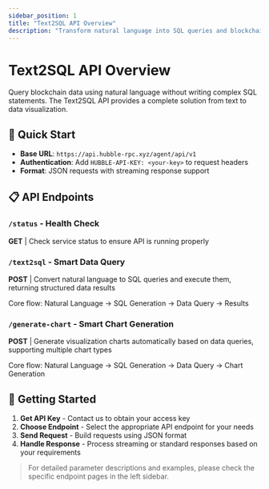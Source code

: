 ```yaml
---
sidebar_position: 1
title: "Text2SQL API Overview"
description: "Transform natural language into SQL queries and blockchain data insights"
---
```



# Text2SQL API Overview

Query blockchain data using natural language without writing complex SQL statements. The Text2SQL API provides a complete solution from text to data visualization.

## 🚀 Quick Start

- **Base URL**: `https://api.hubble-rpc.xyz/agent/api/v1`
- **Authentication**: Add `HUBBLE-API-KEY: <your-key>` to request headers
- **Format**: JSON requests with streaming response support

## 📋 API Endpoints

### `/status` - Health Check
**GET** | Check service status to ensure API is running properly

### `/text2sql` - Smart Data Query  
**POST** | Convert natural language to SQL queries and execute them, returning structured data results

Core flow: Natural Language → SQL Generation → Data Query → Results

### `/generate-chart` - Smart Chart Generation
**POST** | Generate visualization charts automatically based on data queries, supporting multiple chart types

Core flow: Natural Language → SQL Generation → Data Query → Chart Generation

## 🎯 Getting Started

1. **Get API Key** - Contact us to obtain your access key
2. **Choose Endpoint** - Select the appropriate API endpoint for your needs
3. **Send Request** - Build requests using JSON format
4. **Handle Response** - Process streaming or standard responses based on your requirements

> For detailed parameter descriptions and examples, please check the specific endpoint pages in the left sidebar.